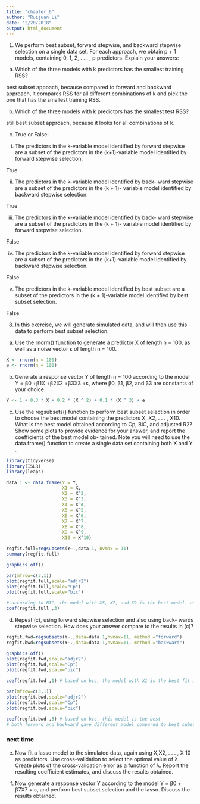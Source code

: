```yaml
---
title: "chapter_6"
author: "Ruijuan Li"
date: "2/20/2018"
output: html_document
---
```


1. We perform best subset, forward stepwise, and backward stepwise selection on a single data set. For each approach, we obtain p + 1 models, containing 0, 1, 2, . . . , p predictors. Explain your answers:

(a) Which of the three models with k predictors has the smallest training RSS?

best subset appoach, because compared to forward and backward approach, it compares RSS for all different combinations of k and pick the one that has the smallest training RSS. 

(b) Which of the three models with k predictors has the smallest test RSS?

still best subset approach, because it looks for all combinations of k. 

(c) True or False:

i. The predictors in the k-variable model identified by forward stepwise are a subset of the predictors in the (k+1)-variable model identified by forward stepwise selection.

True 

ii. The predictors in the k-variable model identified by back- ward stepwise are a subset of the predictors in the (k + 1)- variable model identified by backward stepwise selection.

True 

iii. The predictors in the k-variable model identified by back- ward stepwise are a subset of the predictors in the (k + 1)- variable model identified by forward stepwise selection.

False 

iv. The predictors in the k-variable model identified by forward stepwise are a subset of the predictors in the (k+1)-variable model identified by backward stepwise selection.

False 

v. The predictors in the k-variable model identified by best subset are a subset of the predictors in the (k + 1)-variable model identified by best subset selection.

False 

8. In this exercise, we will generate simulated data, and will then use this data to perform best subset selection.

(a) Use the rnorm() function to generate a predictor X of length n = 100, as well as a noise vector ε of length n = 100.

```r
X <- rnorm(n = 100)
e <- rnorm(n = 100)
```

(b) Generate a response vector Y of length n = 100 according to the model
Y = β0 +β1X +β2X2 +β3X3 +ε, where β0, β1, β2, and β3 are constants of your choice.

```r
Y <- 1 + 0.3 * X + 0.2 * (X ^ 2) + 0.1 * (X ^ 3) + e
```

(c) Use the regsubsets() function to perform best subset selection in order to choose the best model containing the predictors X, X2, . . . , X10. What is the best model obtained according to Cp, BIC, and adjusted R2? Show some plots to provide evidence for your answer, and report the coefficients of the best model ob- tained. Note you will need to use the data.frame() function to create a single data set containing both X and Y .

```r
library(tidyverse)
library(ISLR) 
library(leaps)

data.1 <- data.frame(Y = Y, 
                     X1 = X, 
                     X2 = X^2,
                     X3 = X^3,
                     X4 = X^4,
                     X5 = X^5,
                     X6 = X^6,
                     X7 = X^7,
                     X8 = X^8, 
                     X9 = X^9, 
                     X10 = X^10) 

regfit.full=regsubsets(Y~.,data.1, nvmax = 11)
summary(regfit.full)

graphics.off() 

par(mfrow=c(3,1))
plot(regfit.full,scale="adjr2") 
plot(regfit.full,scale="Cp")
plot(regfit.full,scale="bic") 

# according to BIC, the model with X5, X7, and X9 is the best model. adjusted R square and cp gave different model based on their stats  
coef(regfit.full ,3)
```

(d) Repeat (c), using forward stepwise selection and also using back- wards stepwise selection. How does your answer compare to the results in (c)?

```r
regfit.fwd=regsubsets(Y~.,data=data.1,nvmax=11, method ="forward")
regfit.bwd=regsubsets(Y~.,data=data.1,nvmax=11, method ="backward") 

graphics.off() 
plot(regfit.fwd,scale="adjr2")  
plot(regfit.fwd,scale="Cp")
plot(regfit.fwd,scale="bic")  

coef(regfit.fwd ,1) # based on bic, the model with X1 is the best fit model 

par(mfrow=c(3,1))
plot(regfit.bwd,scale="adjr2") 
plot(regfit.bwd,scale="Cp")
plot(regfit.bwd,scale="bic") 

coef(regfit.bwd ,5) # based on bic, this model is the best 
# both forward and backward gave different model compared to best subset approach. 
```

### next time 
(e) Now fit a lasso model to the simulated data, again using X,X2, . . . , X 10 as predictors. Use cross-validation to select the optimal value of λ. Create plots of the cross-validation error as a function of λ. Report the resulting coefficient estimates, and discuss the results obtained.

(f) Now generate a response vector Y according to the model Y = β0 + β7X7 + ε,
and perform best subset selection and the lasso. Discuss the results obtained. 

